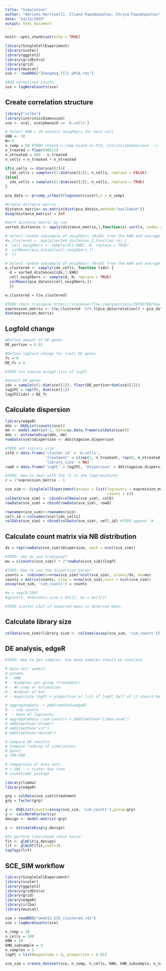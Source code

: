 ```yaml
---
title: "Simulation"
author: "Adriano Martinelli, Iliana Papadopoulou, Chrysa Papadopoulou"
date: "14/12/2019"
output: html_document
---
```


```r
knitr::opts_chunk$set(echo = TRUE)
```

```r
library(SingleCellExperiment)
library(scater)
library(ggplot2)
library(gridExtra)
library(grid)
library(muscat)
sce <- readRDS("Zheng4eq.filt.wPCA.rds")

#Add normalised counts
sce = logNormCounts(sce)
```

## Create correlation structure
```r
library("irlba")
library(intrinsicDimension)
sce <- sce[, sce$phenoid == 'b.cells']

# Select kNN = 20 nearest neighbors for each cell
kNN <- 20
N<-5
n_comp = 50 #TODO choose n_comp based on PCA, intrinsicDimensions --> function: maxgloballikelihood
n_treated = floor(985/2)
n_ntreated = 985 - n_treated
n_cells = n_treated + n_ntreated

if(n_cells <= dim(sce)[2]){
  idx_cells = sample(c(1:dim(sce)[2]), n_cells, replace = FALSE)
}else{
  idx_cells = sample(c(1:dim(sce)[2]), n_cells, replace = TRUE)
}

pca_data <- prcomp_irlba(t(logcounts(sce)),n = n_comp)

#Create distance matrix
distance_matrix<-as.matrix(dist(pca_data$x,method="euclidean"))
diag(distance_matrix) = Inf

#Sort distance matric by row
sorted_distances <- apply(distance_matrix,1,function(x) sort(x, index.return = T)$ix)

# Select random subsample of neighbors (N=10) from the kNN and average them per PCA dimention
#w_clustered <- apply(sorted_distances,2,function (d) {
#  cell_neighbors <- sample(d[1:kNN], N, replace = TRUE)
#  colMeans(pca_data$x[cell_neighbors,])
#  })

# Select random subsample of neighbors (N=10) from the kNN and average them per PCA dimention
w_clustered <- sapply(idx_cells, function (idx) {
  d = sorted_distances[idx,1:kNN]
  cell_neighbors <- sample(d, N, replace = TRUE)
  colMeans(pca_data$x[cell_neighbors,])
  })

w_clustered = t(w_clustered)

#TODO check transpose https://stackoverflow.com/questions/29783790/how-to-reverse-pca-in-prcomp-to-get-original-data
expression_matrix <- t(w_clustered  %*% t(pca_data$rotation)) + pca_data$center
dim(expression_matrix)

```

## Logfold change
```r
#Define amount of DE genes
DE_portion = 0.01

#Define logfold change for (not) DE genes
fc = 0
DE_fc = 4

#TODO fun should accept list of logFC

#select DE genes
idx = sample(c(1:dim(sce)[1]), floor(DE_portion*dim(sce)[1]))
log2FC = rep(fc, dim(sce)[1])
log2FC[idx] = DE_fc 
```

## Calculate dispersion
```r
library(edgeR)
dds <- DGEList(counts(sce))
mm <- model.matrix(~1, data=as.data.frame(colData(sce)))
dds <- estimateDisp(dds, mm)
rowData(sce)$dispersion <- dds$tagwise.dispersion
```

```r
#TODO set library size
colD = data.frame('cluster_id' = 'b.cells',
                  'treatment' = c(rep(1, n_treated), rep(0, n_ntreated)),
                  'library_size' = NA)
rowD = data.frame('logFC' = log2FC, 'Dispersion' = dds$tagwise.dispersion)
```


```r
#TODO: How to deal with the +1 in the logtransform?
c = 2^expression_matrix - 1

sce_sim <- SingleCellExperiment(assays = list(logcounts = expression_matrix,
                                              counts = c))
colData(sce_sim) =  cbind(colData(sce_sim), colD)
rowData(sce_sim) = cbind(rowData(sce_sim), rowD)

rownames(sce_sim)<-rownames(sce)
cell_id <-colnames(sce)[idx_cells]
colData(sce_sim) = cbind(colData(sce_sim), cell_id) #TODO append .#
```

## Calculate count matrix via NB distribution
```r
ds = rep(rowData(sce_sim)$Dispersion, each = ncol(sce_sim)) 

#TODO: why do you transpose?
mu = c(counts(sce_sim)) * 2^rowData(sce_sim)$logFC

#TODO: How to use the dispersion param?
counts =  rnbinom(n=nrow(sce_sim)*ncol(sce_sim), size=1/ds, mu=mu)
counts = matrix(counts, nrow = nrow(sce_sim),ncol = ncol(sce_sim))
assay(sce_sim, 'sim_counts') = counts

#x = seq(0:100)
#qplot(x, dnbinom(x,size = ds[1], mu = mu[1]))

#TODO scatter plot of expected mean vs observed mean.
```

## Calculate library size
```r
colData(sce_sim)$library_size <- colSums(assay(sce_sim, 'sim_counts'))
```

## DE analysis, edgeR
```r
#TODO: How to get samples, how many samples should we simulate.

# Data set: week13
# params: 
# - kNN
# - #samples per group (treatment)
# - #n_comp or estimation
# - #subset of knn
# - magnitute logFC + proportion or list of logFC half of it should be inversed.

# aggregateData -> pbDS(method=edgeR)
#  - sum counts
#  - mean of logcounts
# aggregateData (sum counts)-> pbDS(method="limma-voom")
# mmDS(method="dream")
# mmDS(method="vst")
# mmDS(method="nbinom")

# Compare DE results 
# Compare ranking of simulations
# Upset 
# TPR-FDR

# Comparison of data sets
# t-SNE --> scater Run tsne
# countSimQC package

library(limma)
library(edgeR)

grp = colData(sce_sim)$treatment
grp = factor(grp)

y <- DGEList(counts=assay(sce_sim, 'sim_counts'),group=grp)
y <- calcNormFactors(y)
design <- model.matrix(~grp)

y <- estimateDisp(y,design)

#To perform likelihood ratio tests:
fit <- glmFit(y,design)
lrt <- glmLRT(fit,coef=2)
topTags(lrt)
```

## SCE_SIM workflow
```r
library(SingleCellExperiment)
library(scater)
library(ggplot2)
library(gridExtra)
library(grid)
library(edgeR)
library(irlba)
library(muscat)

sce = readRDS("week13_SCE_clustered.rds")
sce = logNormCounts(sce)

n_comp = 10
n_cells = 100
kNN = 10
kNN_subsample = 5
n_samples = 2
logFC = list(magnitude = 4, proportion = 0.01)

sce_sim = create_dataset(sce, n_comp, n_cells, kNN, kNN_subsample, n_samples, logFC)






```

